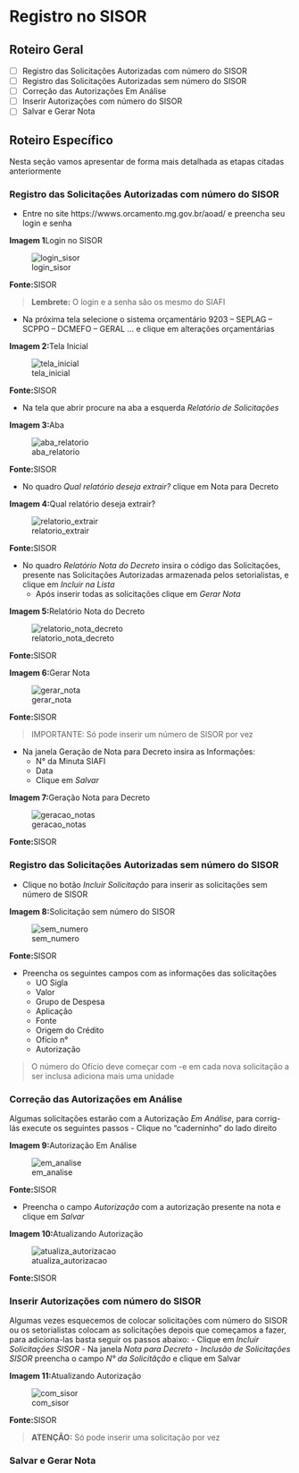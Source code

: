 # Registro no SISOR 

## Roteiro Geral 
- [ ] Registro das Solicitações Autorizadas com número do SISOR
- [ ] Registro das Solicitações Autorizadas sem número do SISOR 
- [ ] Correção das Autorizações Em Análise
- [ ] Inserir Autorizações com número do SISOR
- [ ] Salvar e Gerar Nota

## Roteiro Específico 
Nesta seção vamos apresentar de forma mais detalhada as etapas citadas anteriormente 

### Registro das Solicitações Autorizadas com número do SISOR 
- Entre no site https://wwws.orcamento.mg.gov.br/aoad/ e preencha seu login e senha 

**Imagem 1**Login no SISOR

![login_sisor](img/login_sisor.png)

**Fonte:**SISOR

>
**Lembrete:** O login e a senha são os mesmo do SIAFI

- Na próxima tela selecione o sistema orçamentário 9203 – SEPLAG – SCPPO – DCMEFO – GERAL ... e clique em alterações orçamentárias 

**Imagem 2:**Tela Inicial

![tela_inicial](img/inicial_sisor.png)

**Fonte:**SISOR

- Na tela que abrir procure na aba a esquerda *Relatório de Solicitações*

**Imagem 3:**Aba

![aba_relatorio](img/aba_relatorio.JPG)

**Fonte:**SISOR

- No quadro *Qual relatório deseja extrair?* clique em Nota para Decreto

**Imagem 4:**Qual relatório deseja extrair?

![relatorio_extrair](img/relatorio_extrair.JPG)

**Fonte:**SISOR

- No quadro *Relatório Nota do Decreto* insira o código das Solicitações, presente nas Solicitações Autorizadas armazenada pelos setorialistas, e clique em *Incluir na Lista*
	- Após inserir todas as solicitações clique em *Gerar Nota*

**Imagem 5:**Relatório Nota do Decreto

![relatorio_nota_decreto](img/relatorio_nota_decreto.JPG)

**Fonte:**SISOR

**Imagem 6:**Gerar Nota

![gerar_nota](img/gerar_nota.JPG)

**Fonte:**SISOR


> 
IMPORTANTE: Só pode inserir um número de SISOR por vez

- Na janela Geração de Nota para Decreto insira as Informações:
	- N° da Minuta SIAFI
	- Data
	- Clique em *Salvar*

**Imagem 7:**Geração Nota para Decreto

![geracao_notas](img/geracao_nota.JPG)

**Fonte:**SISOR

### Registro das Solicitações Autorizadas sem número do SISOR 


- Clique no botão *Incluir Solicitação* para inserir as solicitações sem número de SISOR

**Imagem 8:**Solicitação sem número do SISOR

![sem_numero](img/sem_numero.JPG)

**Fonte:**SISOR

- Preencha os seguintes campos com as informações das solicitações 
	- UO Sigla
	- Valor
	- Grupo de Despesa
	- Aplicação
	- Fonte
	- Origem do Crédito
	- Ofício n°
	- Autorização 

>
O número do Ofício deve começar com -e em cada nova solicitação a ser inclusa adiciona mais uma unidade

### Correção das Autorizações em Análise
Algumas solicitações estarão com a Autorização *Em Análise*, para corrig-lás execute os seguintes passos 
- Clique no "caderninho" do lado direito 

**Imagem 9:**Autorização Em Análise

![em_analise](img/em_analise.JPG)

**Fonte:**SISOR

- Preencha o campo *Autorização* com a autorização presente na nota e clique em *Salvar* 

**Imagem 10:**Atualizando Autorização

![atualiza_autorizacao](img/atualiza_autorizacao.JPG)

**Fonte:**SISOR

### Inserir Autorizações com número do SISOR 
Algumas vezes esquecemos de colocar solicitações com número do SISOR ou os setorialistas colocam as solicitações depois que começamos a fazer, para adiciona-las basta seguir os passos abaixo: 
- Clique em *Incluir Solicitações SISOR*
- Na janela *Nota para Decreto - Inclusão de Solicitações SISOR* preencha o campo *N° da Solicitãção* e clique em Salvar

**Imagem 11:**Atualizando Autorização

![com_sisor](img/com_sisor.JPG)

**Fonte:**SISOR

>
**ATENÇÃO:** Só pode inserir uma solicitação por vez 


### Salvar e Gerar Nota